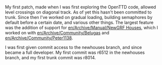 {{en/Infobox Developer|
realname=Jonathan Coome|
birthyear=1986|
codingspec=NewGRF|
currentstat=Active|
website=devs.openttd.org/~maedhros|
}}

My first patch, made when I was first exploring the OpenTTD code, allowed level crossings on diagonal track. As of yet this hasn't been committed to trunk. Since then I've worked on gradual loading, building semaphores by default before a certain date, and various other things. The largest feature was the addition of support for [[en/Archive/Manual/NewGRF Houses]], which I worked on with [[en/Archive/Community/Belugas]] and [[en/Archive/Community/Peter1138]].

I was first given commit access to the newhouses branch, and since became a full developer. My first commit was r6512 in the newhouses branch, and my first trunk commit was r8014.